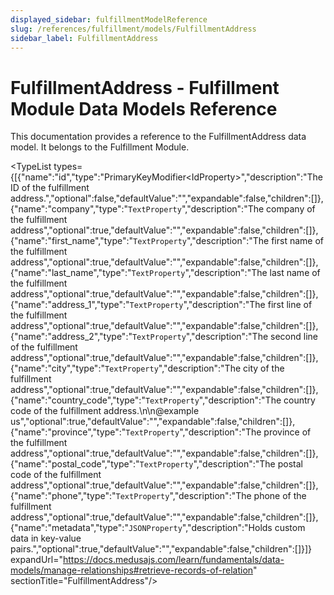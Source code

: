 ```yaml
---
displayed_sidebar: fulfillmentModelReference
slug: /references/fulfillment/models/FulfillmentAddress
sidebar_label: FulfillmentAddress
---
```



# FulfillmentAddress - Fulfillment Module Data Models Reference

This documentation provides a reference to the FulfillmentAddress data model. It belongs to the Fulfillment Module.

<SourceCodeLink link="https://github.com/medusajs/medusa/blob/0c698194ea8706ccde00f25fd231e9b4ef8ccbe1/packages/modules/fulfillment/src/models/address.ts#L3" />

<TypeList types={[{"name":"id","type":"PrimaryKeyModifier&#60;IdProperty&#62;","description":"The ID of the fulfillment address.","optional":false,"defaultValue":"","expandable":false,"children":[]},{"name":"company","type":"`TextProperty`","description":"The company of the fulfillment address","optional":true,"defaultValue":"","expandable":false,"children":[]},{"name":"first_name","type":"`TextProperty`","description":"The first name of the fulfillment address","optional":true,"defaultValue":"","expandable":false,"children":[]},{"name":"last_name","type":"`TextProperty`","description":"The last name of the fulfillment address","optional":true,"defaultValue":"","expandable":false,"children":[]},{"name":"address_1","type":"`TextProperty`","description":"The first line of the fulfillment address","optional":true,"defaultValue":"","expandable":false,"children":[]},{"name":"address_2","type":"`TextProperty`","description":"The second line of the fulfillment address","optional":true,"defaultValue":"","expandable":false,"children":[]},{"name":"city","type":"`TextProperty`","description":"The city of the fulfillment address","optional":true,"defaultValue":"","expandable":false,"children":[]},{"name":"country_code","type":"`TextProperty`","description":"The country code of the fulfillment address.\n\n@example us","optional":true,"defaultValue":"","expandable":false,"children":[]},{"name":"province","type":"`TextProperty`","description":"The province of the fulfillment address","optional":true,"defaultValue":"","expandable":false,"children":[]},{"name":"postal_code","type":"`TextProperty`","description":"The postal code of the fulfillment address","optional":true,"defaultValue":"","expandable":false,"children":[]},{"name":"phone","type":"`TextProperty`","description":"The phone of the fulfillment address","optional":true,"defaultValue":"","expandable":false,"children":[]},{"name":"metadata","type":"`JSONProperty`","description":"Holds custom data in key-value pairs.","optional":true,"defaultValue":"","expandable":false,"children":[]}]} expandUrl="https://docs.medusajs.com/learn/fundamentals/data-models/manage-relationships#retrieve-records-of-relation" sectionTitle="FulfillmentAddress"/>
